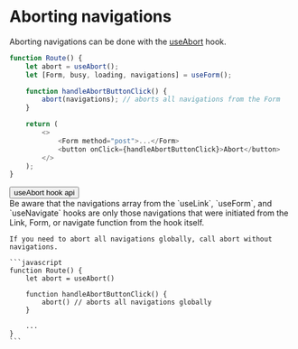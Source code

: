 # Aborting navigations

Aborting navigations can be done with the [useAbort](/hooks/use-abort) hook.

```javascript
function Route() {
	let abort = useAbort();
	let [Form, busy, loading, navigations] = useForm();

	function handleAbortButtonClick() {
		abort(navigations); // aborts all navigations from the Form
	}

	return (
		<>
			<Form method="post">...</Form>
			<button onClick={handleAbortButtonClick}>Abort</button>
		</>
	);
}
```

<div className="not-prose flex flex-col items-end">
	<Button href="/hooks/use-abort" variant="text" arrow="right">
		useAbort hook api
	</Button>
</div>

<Info>
	Be aware that the navigations array from the `useLink`, `useForm`, and `useNavigate` hooks are only those
	navigations that were initiated from the Link, Form, or navigate function from the hook itself.

    If you need to abort all navigations globally, call abort without navigations.

    ```javascript
    function Route() {
    	let abort = useAbort()

    	function handleAbortButtonClick() {
    		abort() // aborts all navigations globally
    	}

    	...
    }
    ```

</Info>
